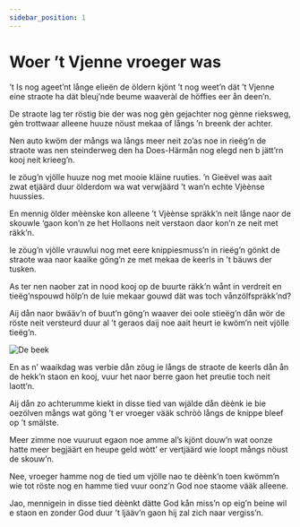 ```yaml
---
sidebar_position: 1
---
```



# Woer ’t Vjenne vroeger was

<Poem>

’t Is nog ageet’nt långe elieën
de öldern kjönt ’t nog weet’n
dät ’t Vjenne eine straote ha
dät bleuj’nde beume waaveràl
de höffies eer ån deen’n.

De straote lag ter röstig bie
der was nog gèn gejachter
nog gènne rieksweg, gèn trottwaar
alleene huuze nöust mekaa
of långs ’n breenk der achter.

Nen auto kwöm der mångs wa långs
meer neit zo’as noe in rieëg’n
de straote was nen steinderweg
den ha Does-Härmån nog elegd
nen b jätt’rn kooj neit krieeg’n.

Ie zöug’n vjölle huuze nog
met mooie kläine ruuties.
’n Gieëvel was aait zwat etjäärd
duur ölderdom wa wat verwjäärd
’t wan’n echte Vjèènse huussies.

En mennig ölder mèènske kon
alleene ’t Vjèènse spräkk’n
neit långe naor de skouwle ‘gaon
kon’n ze het Hollaons neit verstaon
daor kon’n ze neit met räkk’n.

Ie zöug’n vjölle vrauwlui nog
met eere knippiesmuss’n
in rieëg’n gönkt de straote waa
naor kaaike göng’n ze met mekaa
de keerls in ’t bäuws der tusken.

As ter nen naober zat in nood
kooj op de buurte räkk’n
wånt in verdreit en tieëg’nspouwd
hölp’n de luie mekaar gouwd
dät was toch vånzölfspräkk’nd?

Aij dån naor bwääv’n of buut’n göng’n
waaver dei oole stieëg’n
dån wör de röste neit versteurd
duur al ’t geraos daij noe aait heurt
ie kwöm’n neit vjölle tieëg’n.

<Image src={theBrook} alt="De beek" />

En as n’ waaikdag was verbie
dån zöug ie långs de straote
de keerls dån ån de hekk’n staon
en kooj, vuur het naor berre gaon
het preutie toch neit laott’n.

Aij dån zo achterumme kiekt
in disse tied van wjälde
dån dèènk ie bie oezölven mångs
wat göng ’t er vroeger vääk schròò långs
de knippe bleef op ’t smälste.

Meer zimme noe vuuruut egaon
noe amme al’s kjönt douw’n
wat oonze hatte meer begjäärt
en heupe geld wòtt’ er vertjäärd
wie loopt mångs nöust de skouw’n.

Nee, vroeger hamme nog de tied
um vjölle nao te dèènk’n
toen kwömm’n wie tot röste nog
en hamme tied vuur oonz’n God
noe staome vääk alleene.

Jao, mennigein in disse tied
dèènkt dätte God kån miss’n
op eig’n beine wil e staon
en zonder God duur ’t ljääv’n gaon
hij zal zich naar vergiss’n.

</Poem>
